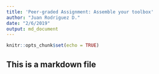 ```yaml
---
title: 'Peer-graded Assignment: Assemble your toolbox'
author: "Juan Rodriguez D."
date: "2/6/2019"
output: md_document
---
```


```r
knitr::opts_chunk$set(echo = TRUE)
```
## This is a markdown file
